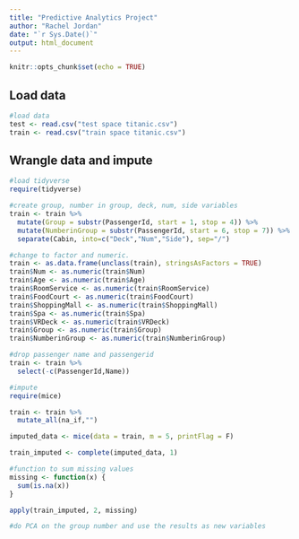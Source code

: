 ```yaml
---
title: "Predictive Analytics Project"
author: "Rachel Jordan"
date: "`r Sys.Date()`"
output: html_document
---
```


```r
knitr::opts_chunk$set(echo = TRUE)
```

## Load data

```r
#load data
test <- read.csv("test space titanic.csv")
train <- read.csv("train space titanic.csv")
```

## Wrangle data and impute

```r
#load tidyverse
require(tidyverse)

#create group, number in group, deck, num, side variables
train <- train %>% 
  mutate(Group = substr(PassengerId, start = 1, stop = 4)) %>% 
  mutate(NumberinGroup = substr(PassengerId, start = 6, stop = 7)) %>% 
  separate(Cabin, into=c("Deck","Num","Side"), sep="/")

#change to factor and numeric.
train <- as.data.frame(unclass(train), stringsAsFactors = TRUE)
train$Num <- as.numeric(train$Num)
train$Age <- as.numeric(train$Age)
train$RoomService <- as.numeric(train$RoomService)
train$FoodCourt <- as.numeric(train$FoodCourt)
train$ShoppingMall <- as.numeric(train$ShoppingMall)
train$Spa <- as.numeric(train$Spa)
train$VRDeck <- as.numeric(train$VRDeck)
train$Group <- as.numeric(train$Group)
train$NumberinGroup <- as.numeric(train$NumberinGroup)

#drop passenger name and passengerid
train <- train %>% 
  select(-c(PassengerId,Name))

#impute
require(mice)

train <- train %>% 
  mutate_all(na_if,"")

imputed_data <- mice(data = train, m = 5, printFlag = F)

train_imputed <- complete(imputed_data, 1)

#function to sum missing values
missing <- function(x) {
  sum(is.na(x))
}

apply(train_imputed, 2, missing)

```

```r
#do PCA on the group number and use the results as new variables
```
